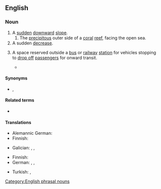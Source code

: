 {{also|dropoff|drop off}}

==English==

===Noun===
{{en-noun|head=[[drop]]-[[off]]}}

# A [[sudden]] [[downward]] [[slope]].
## The [[precipitous]] outer side of a [[coral]] [[reef]], facing the open sea.
# A sudden [[decrease]].
#: {{ux|en|There has been an unexplained '''drop-off''' in sales this quarter.}}
# {{lb|en|especially|_|US}} A space reserved outside a [[bus]] or [[railway]] [[station]] for vehicles stopping to [[drop off]] [[passengers]] for onward transit.
#* {{quote-journal|en|date=2020 May 20|title=Network News: Plan submitted for £18.6 million station at Soham|journal=Rail|page=21|text=Fifty car parking spaces, a '''drop-off''' point, five spaces for blue badge holders and lighting masts are all included in the plan, as is cycle parking on the station forecourt and ticket vending machines.}}

====Synonyms====
* {{sense|space for passenger alighting}} {{l|en|set-down}}, {{l|en|setting-down}}

====Related terms====
* {{l|en|drop off}}

====Translations====
{{trans-top|sudden downward slope}}
* Alemannic German: {{t|gsw|Felli|f}}
* Finnish: {{t+|fi|pudotus}}
{{trans-mid}}
* Galician: {{t+|gl|caída|f}}, {{t|gl|noiro|m}}, {{t|gl|terraplén|m}}
{{trans-bottom}}

{{trans-top|sudden decrease}}
* Finnish: {{t+|fi|pudotus}}
* German: {{t+|de|Abnahme|f}}, {{t+|de|Minderung|f}}, {{t+|de|Rückgang|m}}
{{trans-mid}}
* Turkish: {{t+|tr|azalma}}, {{t+|tr|gerileme}}
{{trans-bottom}}
[[Category:English phrasal nouns]]